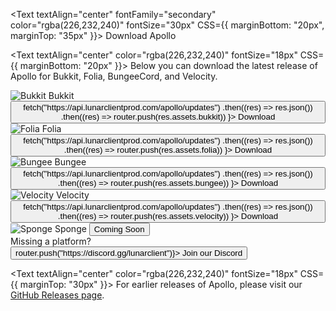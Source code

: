
<Text textAlign="center" fontFamily="secondary" color="rgba(226,232,240)" fontSize="30px" CSS={{ marginBottom: "20px", marginTop: "35px" }}>
    Download Apollo
</Text>

<Text textAlign="center" color="rgba(226,232,240)" fontSize="18px" CSS={{ marginBottom: "20px" }}>
    Below you can download the latest release of Apollo for Bukkit, Folia, BungeeCord, and Velocity.
</Text>

<div className={styles.downloadGrid}>
    <div className={styles.downloadItem}>
        <img className={styles.downloadIcon} src="/bukkit.png" alt="Bukkit" />
        <span className={styles.downloadTitle}>Bukkit</span>
        <button className={styles.downloadButton} onClick={() => 
            fetch("https://api.lunarclientprod.com/apollo/updates")
                .then((res) => res.json())
                .then((res) => router.push(res.assets.bukkit))
        }>
            <FontAwesomeIcon icon={faDownload} className={styles.downloadButtonIcon} /> 
            <Text>Download</Text>
        </button>
    </div>
    <div className={styles.downloadItem}>
        <img className={styles.downloadIcon} src="/folia.png" alt="Folia" />
        <span className={styles.downloadTitle}>Folia</span>
        <button className={styles.downloadButton} onClick={() => 
            fetch("https://api.lunarclientprod.com/apollo/updates")
                .then((res) => res.json())
                .then((res) => router.push(res.assets.folia))
        }>
            <FontAwesomeIcon icon={faDownload} className={styles.downloadButtonIcon} />
            <Text>Download</Text>
        </button>
    </div>
    <div className={styles.downloadItem}>
        <img className={styles.downloadIcon} src="/bungee.png" alt="Bungee" />
        <span className={styles.downloadTitle}>Bungee</span>
        <button className={styles.downloadButton} onClick={() => 
            fetch("https://api.lunarclientprod.com/apollo/updates")
                .then((res) => res.json())
                .then((res) => router.push(res.assets.bungee))
        }>
            <FontAwesomeIcon icon={faDownload} className={styles.downloadButtonIcon} />
            <Text>Download</Text>
        </button>
    </div>
    <div className={styles.downloadItem}>
        <img className={styles.downloadIcon} src="/velocity.png" alt="Velocity" />
        <span className={styles.downloadTitle}>Velocity</span>
        <button className={styles.downloadButton} onClick={() => 
            fetch("https://api.lunarclientprod.com/apollo/updates")
                .then((res) => res.json())
                .then((res) => router.push(res.assets.velocity))
        }>
            <FontAwesomeIcon icon={faDownload} className={styles.downloadButtonIcon} />
            <Text>Download</Text>
        </button>
    </div>
    <div className={styles.downloadItem}>
        <img className={styles.downloadIcon} src="/sponge.png" alt="Sponge" />
        <span className={styles.downloadTitle}>Sponge</span>
        <button className={styles.downloadButton}>
            <FontAwesomeIcon icon={faBullhorn} className={styles.downloadButtonIcon} />
            <Text>Coming Soon</Text>
        </button>
    </div>
    <div className={styles.downloadItem}>
        <FontAwesomeIcon icon={faQuestion} className={styles.downloadIcon} />
        <span className={styles.downloadTitle}>Missing a platform?</span>
        <button className={styles.downloadButton} onClick={() => router.push("https://discord.gg/lunarclient")}>
            <FontAwesomeIcon icon={faDiscord} className={styles.downloadButtonIcon} /> 
            <Text>Join our Discord</Text>
        </button>
    </div>
</div>

<Text textAlign="center" color="rgba(226,232,240)" fontSize="18px" CSS={{ marginTop: "30px" }}>
    For earlier releases of Apollo, please visit our [GitHub Releases page](https://github.com/LunarClient/Apollo/releases).
</Text>
